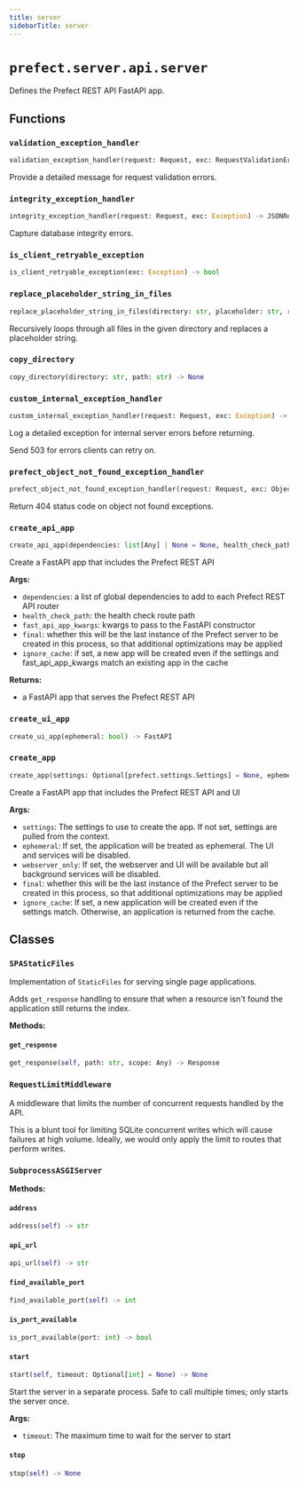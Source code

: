 ```yaml
---
title: server
sidebarTitle: server
---
```


# `prefect.server.api.server`



Defines the Prefect REST API FastAPI app.


## Functions

### `validation_exception_handler` <sup><a href="https://github.com/PrefectHQ/prefect/blob/main/src/prefect/server/api/server.py#L168" target="_blank"><Icon icon="github" style="width: 14px; height: 14px;" /></a></sup>

```python
validation_exception_handler(request: Request, exc: RequestValidationError) -> JSONResponse
```


Provide a detailed message for request validation errors.


### `integrity_exception_handler` <sup><a href="https://github.com/PrefectHQ/prefect/blob/main/src/prefect/server/api/server.py#L184" target="_blank"><Icon icon="github" style="width: 14px; height: 14px;" /></a></sup>

```python
integrity_exception_handler(request: Request, exc: Exception) -> JSONResponse
```


Capture database integrity errors.


### `is_client_retryable_exception` <sup><a href="https://github.com/PrefectHQ/prefect/blob/main/src/prefect/server/api/server.py#L199" target="_blank"><Icon icon="github" style="width: 14px; height: 14px;" /></a></sup>

```python
is_client_retryable_exception(exc: Exception) -> bool
```

### `replace_placeholder_string_in_files` <sup><a href="https://github.com/PrefectHQ/prefect/blob/main/src/prefect/server/api/server.py#L228" target="_blank"><Icon icon="github" style="width: 14px; height: 14px;" /></a></sup>

```python
replace_placeholder_string_in_files(directory: str, placeholder: str, replacement: str, allowed_extensions: list[str] | None = None) -> None
```


Recursively loops through all files in the given directory and replaces
a placeholder string.


### `copy_directory` <sup><a href="https://github.com/PrefectHQ/prefect/blob/main/src/prefect/server/api/server.py#L255" target="_blank"><Icon icon="github" style="width: 14px; height: 14px;" /></a></sup>

```python
copy_directory(directory: str, path: str) -> None
```

### `custom_internal_exception_handler` <sup><a href="https://github.com/PrefectHQ/prefect/blob/main/src/prefect/server/api/server.py#L275" target="_blank"><Icon icon="github" style="width: 14px; height: 14px;" /></a></sup>

```python
custom_internal_exception_handler(request: Request, exc: Exception) -> JSONResponse
```


Log a detailed exception for internal server errors before returning.

Send 503 for errors clients can retry on.


### `prefect_object_not_found_exception_handler` <sup><a href="https://github.com/PrefectHQ/prefect/blob/main/src/prefect/server/api/server.py#L300" target="_blank"><Icon icon="github" style="width: 14px; height: 14px;" /></a></sup>

```python
prefect_object_not_found_exception_handler(request: Request, exc: ObjectNotFoundError) -> JSONResponse
```


Return 404 status code on object not found exceptions.


### `create_api_app` <sup><a href="https://github.com/PrefectHQ/prefect/blob/main/src/prefect/server/api/server.py#L312" target="_blank"><Icon icon="github" style="width: 14px; height: 14px;" /></a></sup>

```python
create_api_app(dependencies: list[Any] | None = None, health_check_path: str = '/health', version_check_path: str = '/version', fast_api_app_kwargs: dict[str, Any] | None = None, final: bool = False, ignore_cache: bool = False) -> FastAPI
```


Create a FastAPI app that includes the Prefect REST API

**Args:**
- `dependencies`: a list of global dependencies to add to each Prefect REST API router
- `health_check_path`: the health check route path
- `fast_api_app_kwargs`: kwargs to pass to the FastAPI constructor
- `final`: whether this will be the last instance of the Prefect server to be
created in this process, so that additional optimizations may be applied
- `ignore_cache`: if set, a new app will be created even if the settings and fast_api_app_kwargs match
an existing app in the cache

**Returns:**
- a FastAPI app that serves the Prefect REST API


### `create_ui_app` <sup><a href="https://github.com/PrefectHQ/prefect/blob/main/src/prefect/server/api/server.py#L427" target="_blank"><Icon icon="github" style="width: 14px; height: 14px;" /></a></sup>

```python
create_ui_app(ephemeral: bool) -> FastAPI
```

### `create_app` <sup><a href="https://github.com/PrefectHQ/prefect/blob/main/src/prefect/server/api/server.py#L585" target="_blank"><Icon icon="github" style="width: 14px; height: 14px;" /></a></sup>

```python
create_app(settings: Optional[prefect.settings.Settings] = None, ephemeral: bool = False, webserver_only: bool = False, final: bool = False, ignore_cache: bool = False) -> FastAPI
```


Create a FastAPI app that includes the Prefect REST API and UI

**Args:**
- `settings`: The settings to use to create the app. If not set, settings are pulled
from the context.
- `ephemeral`: If set, the application will be treated as ephemeral. The UI
and services will be disabled.
- `webserver_only`: If set, the webserver and UI will be available but all background
services will be disabled.
- `final`: whether this will be the last instance of the Prefect server to be
created in this process, so that additional optimizations may be applied
- `ignore_cache`: If set, a new application will be created even if the settings
match. Otherwise, an application is returned from the cache.


## Classes

### `SPAStaticFiles` <sup><a href="https://github.com/PrefectHQ/prefect/blob/main/src/prefect/server/api/server.py#L135" target="_blank"><Icon icon="github" style="width: 14px; height: 14px;" /></a></sup>


Implementation of `StaticFiles` for serving single page applications.

Adds `get_response` handling to ensure that when a resource isn't found the
application still returns the index.


**Methods:**

#### `get_response` <sup><a href="https://github.com/PrefectHQ/prefect/blob/main/src/prefect/server/api/server.py#L143" target="_blank"><Icon icon="github" style="width: 14px; height: 14px;" /></a></sup>

```python
get_response(self, path: str, scope: Any) -> Response
```

### `RequestLimitMiddleware` <sup><a href="https://github.com/PrefectHQ/prefect/blob/main/src/prefect/server/api/server.py#L150" target="_blank"><Icon icon="github" style="width: 14px; height: 14px;" /></a></sup>


A middleware that limits the number of concurrent requests handled by the API.

This is a blunt tool for limiting SQLite concurrent writes which will cause failures
at high volume. Ideally, we would only apply the limit to routes that perform
writes.


### `SubprocessASGIServer` <sup><a href="https://github.com/PrefectHQ/prefect/blob/main/src/prefect/server/api/server.py#L774" target="_blank"><Icon icon="github" style="width: 14px; height: 14px;" /></a></sup>

**Methods:**

#### `address` <sup><a href="https://github.com/PrefectHQ/prefect/blob/main/src/prefect/server/api/server.py#L817" target="_blank"><Icon icon="github" style="width: 14px; height: 14px;" /></a></sup>

```python
address(self) -> str
```

#### `api_url` <sup><a href="https://github.com/PrefectHQ/prefect/blob/main/src/prefect/server/api/server.py#L821" target="_blank"><Icon icon="github" style="width: 14px; height: 14px;" /></a></sup>

```python
api_url(self) -> str
```

#### `find_available_port` <sup><a href="https://github.com/PrefectHQ/prefect/blob/main/src/prefect/server/api/server.py#L796" target="_blank"><Icon icon="github" style="width: 14px; height: 14px;" /></a></sup>

```python
find_available_port(self) -> int
```

#### `is_port_available` <sup><a href="https://github.com/PrefectHQ/prefect/blob/main/src/prefect/server/api/server.py#L806" target="_blank"><Icon icon="github" style="width: 14px; height: 14px;" /></a></sup>

```python
is_port_available(port: int) -> bool
```

#### `start` <sup><a href="https://github.com/PrefectHQ/prefect/blob/main/src/prefect/server/api/server.py#L824" target="_blank"><Icon icon="github" style="width: 14px; height: 14px;" /></a></sup>

```python
start(self, timeout: Optional[int] = None) -> None
```

Start the server in a separate process. Safe to call multiple times; only starts
the server once.

**Args:**
- `timeout`: The maximum time to wait for the server to start


#### `stop` <sup><a href="https://github.com/PrefectHQ/prefect/blob/main/src/prefect/server/api/server.py#L918" target="_blank"><Icon icon="github" style="width: 14px; height: 14px;" /></a></sup>

```python
stop(self) -> None
```
